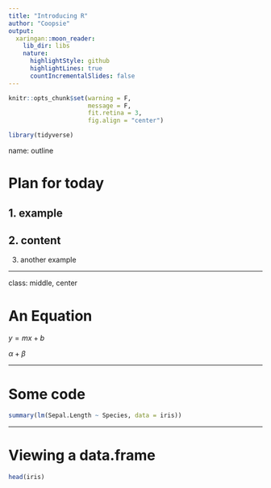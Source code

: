 ```yaml
---
title: "Introducing R"
author: "Coopsie"
output:
  xaringan::moon_reader:
    lib_dir: libs
    nature:
      highlightStyle: github
      highlightLines: true
      countIncrementalSlides: false
---
```


```r

knitr::opts_chunk$set(warning = F,
                      message = F,
                      fit.retina = 3,
                      fig.align = "center")

```

```r
library(tidyverse)
```

name: outline

# Plan for today

1. example
--

2. content
--

3. another example

---

class: middle, center

# An Equation

$y = mx+b$

$\alpha + \beta$

---

# Some code

```r

summary(lm(Sepal.Length ~ Species, data = iris))

```
 
---

# Viewing a data.frame

```r
head(iris)
```

